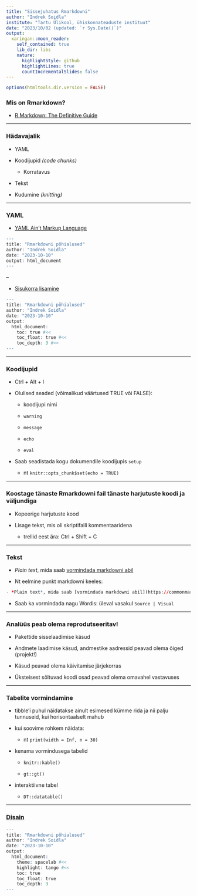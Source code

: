 ```yaml
---
title: "Sissejuhatus Rmarkdowni"
author: "Indrek Soidla"
institute: "Tartu Ülikool, ühiskonnateaduste instituut"
date: "2023/10/02 (updated: `r Sys.Date()`)"
output:
  xaringan::moon_reader:
    self_contained: true
    lib_dir: libs
    nature:
      highlightStyle: github
      highlightLines: true
      countIncrementalSlides: false
---
```


```r
options(htmltools.dir.version = FALSE)
```

### Mis on Rmarkdown?

- [R Markdown: The Definitive Guide](https://bookdown.org/yihui/rmarkdown/)

---

### Hädavajalik

- YAML

- Koodijupid *(code chunks)*

  - Korratavus

- Tekst

- Kudumine *(knitting)*

---

### YAML

- [YAML Ain't Markup Language](https://bookdown.org/yihui/rmarkdown/basics.html)

```r
---
title: "Rmarkdowni põhialused"
author: "Indrek Soidla"
date: "2023-10-10"
output: html_document
---
```

--

- [Sisukorra lisamine](https://bookdown.org/yihui/rmarkdown/html-document.html#table-of-contents)

```r
---
title: "Rmarkdowni põhialused"
author: "Indrek Soidla"
date: "2023-10-10"
output: 
  html_document:
    toc: true #<<
    toc_float: true #<<
    toc_depth: 3 #<<
---
```

---

### Koodijupid

- Ctrl + Alt + I

- Olulised seaded (võimalikud väärtused TRUE või FALSE):

  - koodijupi nimi

  - `warning`
  
  - `message`
  
  - `echo`
  
  - `eval`
  
- Saab seadistada kogu dokumendile koodijupis `setup`

  - nt `knitr::opts_chunk$set(echo = TRUE)`

---

### Koostage tänaste Rmarkdowni fail tänaste harjutuste koodi ja väljundiga

- Kopeerige harjutuste kood 

- Lisage tekst, mis oli skriptifaili kommentaaridena

  - trellid eest ära: Ctrl + Shift + C

---

### Tekst

- *Plain text*, mida saab [vormindada markdowni abil](https://commonmark.org/help/)

- Nt eelmine punkt markdowni keeles:

```r
- *Plain text*, mida saab [vormindada markdowni abil](https://commonmark.org/help/)
```

- Saab ka vormindada nagu Wordis: üleval vasakul `Source | Visual`

---

### Analüüs peab olema reprodutseeritav!

- Pakettide sisselaadimise käsud

- Andmete laadimise käsud, andmestike aadressid peavad olema õiged (projekt!)

- Käsud peavad olema käivitamise järjekorras

- Üksteisest sõltuvad koodi osad peavad olema omavahel vastavuses

---

### Tabelite vormindamine

- tibble'i puhul näidatakse ainult esimesed kümme rida ja nii palju tunnuseid, kui horisontaalselt mahub

- kui soovime rohkem näidata:

  - nt `print(width = Inf, n = 30)`
  
- kenama vormindusega tabelid
  
  - `knitr::kable()`
  
  - `gt::gt()`
  
- interaktiivne tabel
  
  - `DT::datatable()`
  
---

### [Disain](https://bookdown.org/yihui/rmarkdown/html-document.html#appearance-and-style)

```r
---
title: "Rmarkdowni põhialused"
author: "Indrek Soidla"
date: "2023-10-10"
output: 
  html_document:
    theme: spacelab #<<
    highlight: tango #<<
    toc: true
    toc_float: true
    toc_depth: 3
---
```
